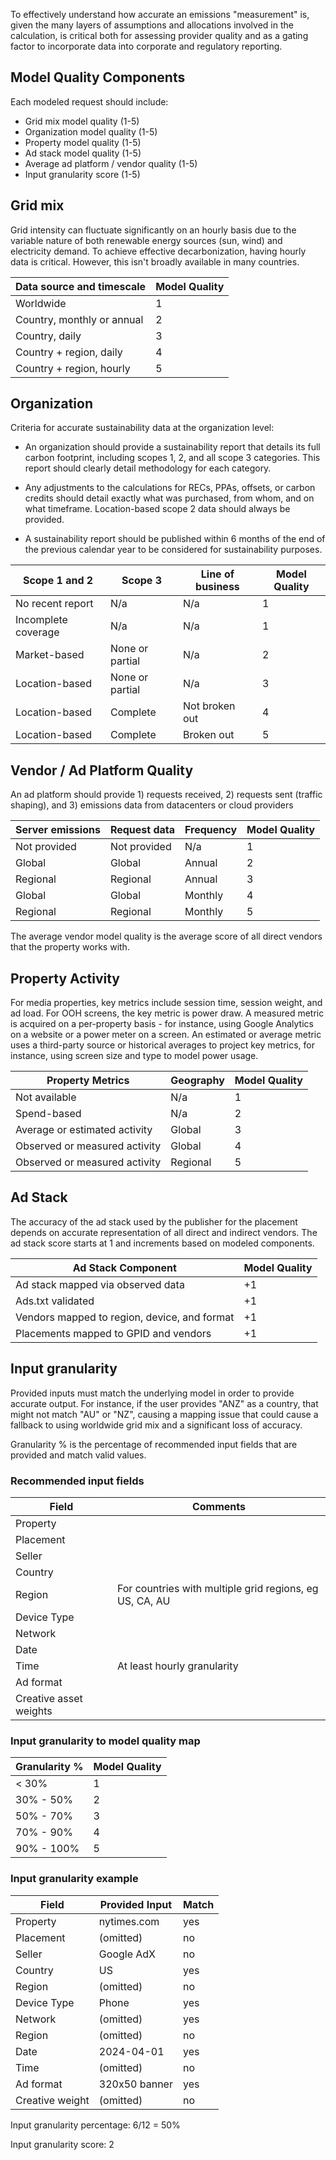 To effectively understand how accurate an emissions "measurement" is, given the many layers of assumptions and allocations involved in the calculation, is critical both for assessing provider quality and as a gating factor to incorporate data into corporate and regulatory reporting.

## Model Quality Components

Each modeled request should include:
- Grid mix model quality (1-5)
- Organization model quality (1-5) 
- Property model quality (1-5)
- Ad stack model quality (1-5)
- Average ad platform / vendor quality (1-5)
- Input granularity score (1-5)

## Grid mix

Grid intensity can fluctuate significantly on an hourly basis due to the variable nature of both renewable energy sources (sun, wind) and electricity demand. To achieve effective decarbonization, having hourly data is critical. However, this isn't broadly available in many countries.

| Data source and timescale  | Model Quality  |
| -------------------------- | -------------- |
| Worldwide                  | 1              |
| Country, monthly or annual | 2              |
| Country, daily             | 3              |
| Country + region, daily    | 4              |
| Country + region, hourly   | 5              |

## Organization

Criteria for accurate sustainability data at the organization level:

* An organization should provide a sustainability report that details its full carbon footprint, including scopes 1, 2, and all scope 3 categories. This report should clearly detail methodology for each category.

* Any adjustments to the calculations for RECs, PPAs, offsets, or carbon credits should detail exactly what was purchased, from whom, and on what timeframe. Location-based scope 2 data should always be provided.

* A sustainability report should be published within 6 months of the end of the previous calendar year to be considered for sustainability purposes.

| Scope 1 and 2       | Scope 3         | Line of business | Model Quality |
| ------------------- | --------------- | ---------------- | ------------- |
| No recent report    | N/a             | N/a              | 1             |
| Incomplete coverage | N/a             | N/a              | 1             |
| Market-based        | None or partial | N/a              | 2             |
| Location-based      | None or partial | N/a              | 3             |
| Location-based      | Complete        | Not broken out   | 4             |
| Location-based      | Complete        | Broken out       | 5             |

## Vendor / Ad Platform Quality

An ad platform should provide 1) requests received, 2) requests sent (traffic shaping), and 3) emissions data from datacenters or cloud providers

| Server emissions | Request data | Frequency | Model Quality |
| ---------------- | ------------ | --------- | ------------- |
| Not provided     | Not provided | N/a       | 1             |
| Global           | Global       | Annual    | 2             |
| Regional         | Regional     | Annual    | 3             |
| Global           | Global       | Monthly   | 4             |
| Regional         | Regional     | Monthly   | 5             |

The average vendor model quality is the average score of all direct vendors that the property works with.

## Property Activity

For media properties, key metrics include session time, session weight, and ad load. For OOH screens, the key metric is power draw. A measured metric is acquired on a per-property basis - for instance, using Google Analytics on a website or a power meter on a screen. An estimated or average metric uses a third-party source or historical averages to project key metrics, for instance, using screen size and type to model power usage.

| Property Metrics              | Geography | Model Quality   |
| ----------------------------- | ----------- | ------------- |
| Not available                 | N/a         | 1             |
| Spend-based                   | N/a         | 2             |
| Average or estimated activity | Global      | 3             |
| Observed or measured activity | Global      | 4             |
| Observed or measured activity | Regional    | 5             |

## Ad Stack

The accuracy of the ad stack used by the publisher for the placement depends on accurate representation of all direct and indirect vendors. The ad stack score starts at 1 and increments based on modeled components.

| Ad Stack Component                          | Model Quality |
| ------------------------------------------- | ------------- |
| Ad stack mapped via observed data           | +1            |
| Ads.txt validated                           | +1            |
| Vendors mapped to region, device, and format| +1            |
| Placements mapped to GPID and vendors       | +1            |

## Input granularity

Provided inputs must match the underlying model in order to provide accurate output. For instance, if the user provides "ANZ" as a country, that might not match "AU" or "NZ", causing a mapping issue that could cause a fallback to using worldwide grid mix and a significant loss of accuracy.

Granularity % is the percentage of recommended input fields that are provided and match valid values.

### Recommended input fields

| Field                  | Comments                                                |
| ---------------------- | ------------------------------------------------------- |
| Property               |                                                         |
| Placement              |                                                         |
| Seller                 |                                                         |
| Country                |                                                         |
| Region                 | For countries with multiple grid regions, eg US, CA, AU |
| Device Type            |                                                         |
| Network                |                                                         |
| Date                   |                                                         |
| Time                   | At least hourly granularity                             |
| Ad format              |                                                         |
| Creative asset weights |                                                         |

### Input granularity to model quality map

| Granularity % | Model Quality |
| ------------- | ------------- |
| < 30%         | 1             |
| 30% - 50%     | 2             |
| 50% - 70%     | 3             |
| 70% - 90%     | 4             |
| 90% - 100%    | 5             |

### Input granularity example

| Field           | Provided Input | Match   |
| --------------- | -------------- | ------- |
| Property        | nytimes.com    | yes     |
| Placement       | (omitted)      | no      |
| Seller          | Google AdX     | no      |
| Country         | US             | yes     |
| Region          | (omitted)      | no      |
| Device Type     | Phone          | yes     |
| Network         | (omitted)      | yes     |
| Region          | (omitted)      | no      |
| Date            | 2024-04-01     | yes     |
| Time            | (omitted)      | no      |
| Ad format       | 320x50 banner  | yes     |
| Creative weight | (omitted)      | no      |

Input granularity percentage: 6/12 = 50% 

Input granularity score: 2

